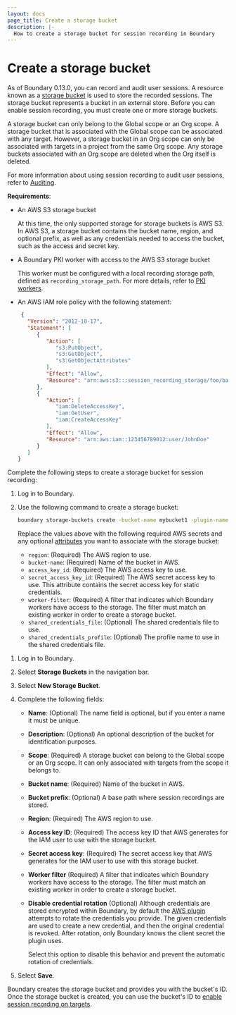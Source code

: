 ```yaml
---
layout: docs
page_title: Create a storage bucket
description: |-
  How to create a storage bucket for session recording in Boundary
---
```


# Create a storage bucket

As of Boundary 0.13.0, you can record and audit user sessions.
A resource known as a [storage bucket](/boundary/docs/concepts/domain-model/storage-buckets) is used to store the recorded sessions.
The storage bucket represents a bucket in an external store.
Before you can enable session recording, you must create one or more storage buckets.

A storage bucket can only belong to the Global scope or an Org scope.
A storage bucket that is associated with the Global scope can be associated with any target.
However, a storage bucket in an Org scope can only be associated with targets in a project from the same Org scope.
Any storage buckets associated with an Org scope are deleted when the Org itself is deleted.

For more information about using session recording to audit user sessions, refer to [Auditing](/boundary/docs/concepts/auditing).

**Requirements**:
- An AWS S3 storage bucket

   At this time, the only supported storage for storage buckets is AWS S3.
   In AWS S3, a storage bucket contains the bucket name, region, and optional prefix, as well as any credentials needed to access the bucket, such as the access and secret key.
- A Boundary PKI worker with access to the AWS S3 storage bucket

   This worker must be configured with a local recording storage path, defined as `recording_storage_path`. For more details, refer to [PKI workers](/boundary/docs/configuration/worker/pki-worker#session-recording-hcp-ent).
- An AWS IAM role policy with the following statement:
   ```json
    {
      "Version": "2012-10-17",
      "Statement": [
         {
            "Action": [
               "s3:PutObject",
               "s3:GetObject",
               "s3:GetObjectAttributes"
            ],
            "Effect": "Allow",
            "Resource": "arn:aws:s3:::session_recording_storage/foo/bar/zoo/*"
         },
         {
            "Action": [
               "iam:DeleteAccessKey",
               "iam:GetUser",
               "iam:CreateAccessKey"
            ],
            "Effect": "Allow",
            "Resource": "arn:aws:iam::123456789012:user/JohnDoe"
         }
      ]
   }
   ```

Complete the following steps to create a storage bucket for session recording:

<Tabs>
<Tab heading="CLI">

1. Log in to Boundary.
1. Use the following command to create a storage bucket:

    ```bash
    boundary storage-buckets create -bucket-name mybucket1 -plugin-name aws -secrets ‘{“access_key_id”: “123456789” , “secret_access_key” : “123/456789/12345678”}’ -worker-filter ‘“dev” in “/tags/type”’ -attributes ‘{“region”:”us-east-1”,”disable_credential_rotation”:true}’ -scope-id o_1234567890
    ```

    Replace the values above with the following required AWS secrets and any optional [attributes](/boundary/docs/concepts/domain-model/storage-buckets) you want to associate with the storage bucket:

    - `region`: (Required) The AWS region to use.
    - `bucket-name`: (Required) Name of the bucket in AWS.
    - `access_key_id`: (Required) The AWS access key to use.
    - `secret_access_key_id`: (Required) The AWS secret access key to use.
    This attribute contains the secret access key for static credentials.
    - `worker-filter`: (Required) A filter that indicates which Boundary workers have access to the storage. The filter must match an existing worker in order to create a storage bucket.
    - `shared_credentials_file`: (Optional) The shared credentials file to use.
    - `shared_credentials_profile`: (Optional) The profile name to use in the shared credentials file.

</Tab>

<Tab heading="UI">

1. Log in to Boundary.
1. Select **Storage Buckets** in the navigation bar.
1. Select **New Storage Bucket**.
1. Complete the following fields:
   - **Name**: (Optional) The name field is optional, but if you enter a name it must be unique.
   - **Description**: (Optional) An optional description of the bucket for identification purposes.
   - **Scope**: (Required) A storage bucket can belong to the Global scope or an Org scope.
   It can only associated with targets from the scope it belongs to.
   - **Bucket name**: (Required) Name of the bucket in AWS.
   - **Bucket prefix**: (Optional) A base path where session recordings are stored.
   - **Region**: (Required) The AWS region to use.
   - **Access key ID**: (Required) The access key ID that AWS generates for the IAM user to use with the storage bucket.
   - **Secret access key**: (Required) The secret access key that AWS generates for the IAM user to use with this storage bucket.
   - **Worker filter** (Required) A filter that indicates which Boundary workers have access to the storage. The filter must match an existing worker in order to create a storage bucket.
   - **Disable credential rotation** (Optional) Although credentials are stored encrypted within Boundary, by default the [AWS plugin](https://github.com/hashicorp/boundary-plugin-aws) attempts to rotate the credentials you provide. The given credentials are used to create a new credential, and then the original credential is revoked. After rotation, only Boundary knows the client secret the plugin uses.

      Select this option to disable this behavior and prevent the automatic rotation of credentials.

1. Select **Save**.

</Tab>
</Tabs>

Boundary creates the storage bucket and provides you with the bucket's ID.
Once the storage bucket is created, you can use the bucket's ID to [enable session recording on targets](/boundary/docs/configuration/session-recording/enable-session-recording).
